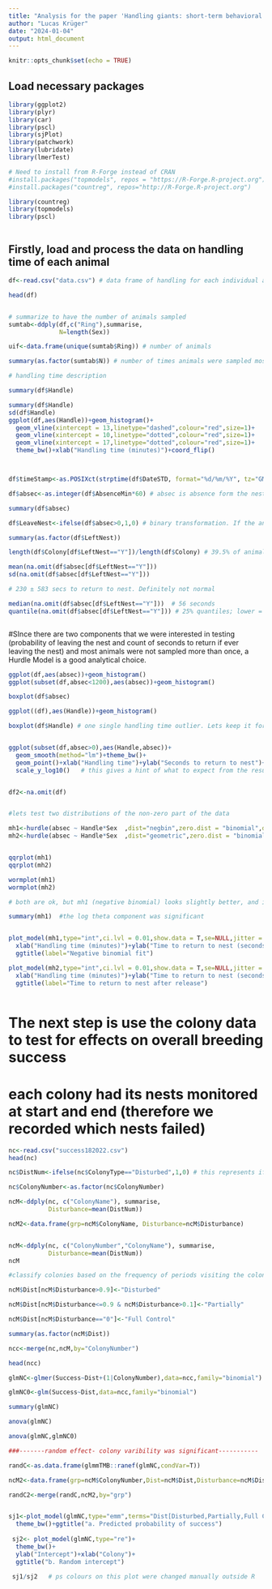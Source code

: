 ```yaml
---
title: "Analysis for the paper 'Handling giants: short-term behavioral responses of Southern Giant Petrels to data sampling during breeding season and its effects over breeding success'"
author: "Lucas Krüger"
date: "2024-01-04"
output: html_document
---
```


```r
knitr::opts_chunk$set(echo = TRUE)
```

## Load necessary packages


```r

library(ggplot2)
library(plyr)
library(car)
library(pscl)
library(sjPlot)
library(patchwork)
library(lubridate)
library(lmerTest)

# Need to install from R-Forge instead of CRAN
#install.packages("topmodels", repos = "https://R-Forge.R-project.org")
#install.packages("countreg", repos="http://R-Forge.R-project.org")

library(countreg)
library(topmodels)
library(pscl)



```

## Firstly, load and process the data on handling time of each animal


```r

df<-read.csv("data.csv") # data frame of handling for each individual animal 

head(df) 


# summarize to have the number of animals sampled
sumtab<-ddply(df,c("Ring"),summarise,
              N=length(Sex))

uif<-data.frame(unique(sumtab$Ring)) # number of animals

summary(as.factor(sumtab$N)) # number of times animals were sampled most animals were captured only once in 3 seasons, therefore mixed models might not be the best approach in this case

# handling time description

summary(df$Handle)

summary(df$Handle) 
sd(df$Handle) 
ggplot(df,aes(Handle))+geom_histogram()+
  geom_vline(xintercept = 13,linetype="dashed",colour="red",size=1)+
  geom_vline(xintercept = 10,linetype="dotted",colour="red",size=1)+
  geom_vline(xintercept = 17,linetype="dotted",colour="red",size=1)+
  theme_bw()+xlab("Handling time (minutes)")+coord_flip()



df$timeStamp<-as.POSIXct(strptime(df$DateSTD, format="%d/%m/%Y", tz="GMT"))

df$absec<-as.integer(df$AbsenceMin*60) # absec is absence form the nest after release, aka time to return to the nest, in seconds

summary(df$absec)

df$LeaveNest<-ifelse(df$absec>0,1,0) # binary transformation. If the animal remained in the nest after release, the value is zero, if left the nest, is 1

summary(as.factor(df$LeftNest))

length(df$Colony[df$LeftNest=="Y"])/length(df$Colony) # 39.5% of animals left nest after release

mean(na.omit(df$absec[df$LeftNest=="Y"]))
sd(na.omit(df$absec[df$LeftNest=="Y"]))

# 230 ± 583 secs to return to nest. Definitely not normal

median(na.omit(df$absec[df$LeftNest=="Y"]))  # 56 seconds
quantile(na.omit(df$absec[df$LeftNest=="Y"])) # 25% quantiles; lower = 10 secs;upper = 226.5 secs



```

#SInce there are two components that we were interested in testing (probability of leaving the nest and count of seconds to return if ever leaving the nest) and most animals were not sampled more than once, a Hurdle Model is a good analytical choice.


```r

ggplot(df,aes(absec))+geom_histogram()
ggplot(subset(df,absec<1200),aes(absec))+geom_histogram()

boxplot(df$absec)

ggplot((df),aes(Handle))+geom_histogram()

boxplot(df$Handle) # one single handling time outlier. Lets keep it for now


ggplot(subset(df,absec>0),aes(Handle,absec))+
  geom_smooth(method="lm")+theme_bw()+
  geom_point()+xlab("Handling time")+ylab("Seconds to return to nest")+
  scale_y_log10()   # this gives a hint of what to expect from the results


df2<-na.omit(df)


#lets test two distributions of the non-zero part of the data

mh1<-hurdle(absec ~ Handle*Sex  ,dist="negbin",zero.dist = "binomial",data=df2,link="logit")
mh2<-hurdle(absec ~ Handle*Sex  ,dist="geometric",zero.dist = "binomial",data=df2,link="logit")


qqrplot(mh1)
qqrplot(mh2)

wormplot(mh1)
wormplot(mh2)

# both are ok, but mh1 (negative binomial) looks slightly better, and is the recommended to our type of data anyways, based on dispersion θ  (Zeileis et al. 2008)

summary(mh1)  #the log theta component was significant


plot_model(mh1,type="int",ci.lvl = 0.01,show.data = T,se=NULL,jitter = 0.5)+theme_bw()+
  xlab("Handling time (minutes)")+ylab("Time to return to nest (seconds)")+
  ggtitle(label="Negative binomial fit")

plot_model(mh2,type="int",ci.lvl = 0.01,show.data = T,se=NULL,jitter = 0.5)+theme_bw()+
  xlab("Handling time (minutes)")+ylab("Time to return to nest (seconds)")+
  ggtitle(label="Time to return to nest after release")



```


# The next step is use the colony data to test for effects on overall breeding success
# each colony had its nests monitored at start and end (therefore we recorded which nests failed)

```r

nc<-read.csv("success182022.csv")
head(nc)

nc$DistNum<-ifelse(nc$ColonyType=="Disturbed",1,0) # this represents if visits to the colony were to capture animals

nc$ColonyNumber<-as.factor(nc$ColonyNumber)

ncM<-ddply(nc, c("ColonyName"), summarise,
           Disturbance=mean(DistNum))

ncM2<-data.frame(grp=ncM$ColonyName, Disturbance=ncM$Disturbance)


ncM<-ddply(nc, c("ColonyNumber","ColonyName"), summarise,
           Disturbance=mean(DistNum))
ncM

#classify colonies based on the frequency of periods visiting the colony to capture animals

ncM$Dist[ncM$Disturbance>0.9]<-"Disturbed"

ncM$Dist[ncM$Disturbance<=0.9 & ncM$Disturbance>0.1]<-"Partially"

ncM$Dist[ncM$Disturbance=="0"]<-"Full Control"

summary(as.factor(ncM$Dist))

ncc<-merge(nc,ncM,by="ColonyNumber")

head(ncc)

glmNC<-glmer(Success~Dist+(1|ColonyNumber),data=ncc,family="binomial")

glmNC0<-glm(Success~Dist,data=ncc,family="binomial")

summary(glmNC)

anova(glmNC)

anova(glmNC,glmNC0)

###-------random effect- colony varibility was significant-----------

randC<-as.data.frame(glmmTMB::ranef(glmNC,condVar=T))

ncM2<-data.frame(grp=ncM$ColonyNumber,Dist=ncM$Dist,Disturbance=ncM$Disturbance)

randC2<-merge(randC,ncM2,by="grp")


sj1<-plot_model(glmNC,type="emm",terms="Dist[Disturbed,Partially,Full Control]")+
  theme_bw()+ggtitle("a. Predicted probability of success")
  
 sj2<- plot_model(glmNC,type="re")+
  theme_bw()+
  ylab("Intercept")+xlab("Colony")+
  ggtitle("b. Random intercept")

 sj1/sj2   # ps colours on this plot were changed manually outside R



```


